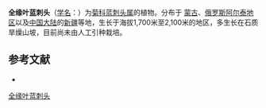 {{Speciesbox
| name = 全缘叶蓝刺头
| status = 
| status_system = 
| image =
| genus = Echinops
| species = integrifolius
| authority = Kar. et Kir.
}}

'''全缘叶蓝刺头'''（[[学名|学名]]：{{lang|la|''Echinops integrifolius''}}）为[[菊科|菊科]][[蓝刺头属|蓝刺头属]]的植物。分布于 [[蒙古|蒙古]]、[[俄罗斯阿尔泰地区|俄罗斯阿尔泰地区]]以及[[中国大陆|中国大陆]]的[[新疆|新疆]]等地，生长于海拔1,700米至2,100米的地区，多生长在石质旱燥山坡，目前尚未由人工引种栽培。

== 参考文献 ==
<div class="references-small">
* {{cite web| url =http://www.bioinfo.cn/db05/KmzwSpecies.php?action=view&id=4740| title =全缘叶蓝刺头| work =《中国高等植物数据库全库》| publisher =中国科学院微生物研究所| author =昆明植物研究所| accessdate =2009-02-25| deadurl =yes| archiveurl =https://web.archive.org/web/20160305005859/http://www.bioinfo.cn/db05/KmzwSpecies.php?action=view&id=4740| archivedate =2016-03-05}}
</div>
{{Taxonbar|from=Q10891712}}

[[Category:蓝刺头属|全缘叶蓝刺头]]


{{植物小作品}}